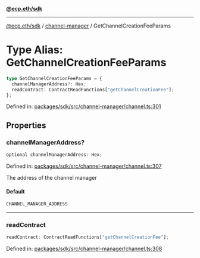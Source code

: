 [**@ecp.eth/sdk**](../../index.mdx)

***

[@ecp.eth/sdk](/sdk-reference/index.mdx) / [channel-manager](/sdk-reference/channel-manager/index.mdx) / GetChannelCreationFeeParams

# Type Alias: GetChannelCreationFeeParams

```ts
type GetChannelCreationFeeParams = {
  channelManagerAddress?: Hex;
  readContract: ContractReadFunctions["getChannelCreationFee"];
};
```

Defined in: [packages/sdk/src/channel-manager/channel.ts:301](https://github.com/ecp-eth/comments-monorepo/blob/main/packages/sdk/src/channel-manager/channel.ts#L301)

## Properties

### channelManagerAddress?

```ts
optional channelManagerAddress: Hex;
```

Defined in: [packages/sdk/src/channel-manager/channel.ts:307](https://github.com/ecp-eth/comments-monorepo/blob/main/packages/sdk/src/channel-manager/channel.ts#L307)

The address of the channel manager

#### Default

```ts
CHANNEL_MANAGER_ADDRESS
```

***

### readContract

```ts
readContract: ContractReadFunctions["getChannelCreationFee"];
```

Defined in: [packages/sdk/src/channel-manager/channel.ts:308](https://github.com/ecp-eth/comments-monorepo/blob/main/packages/sdk/src/channel-manager/channel.ts#L308)
